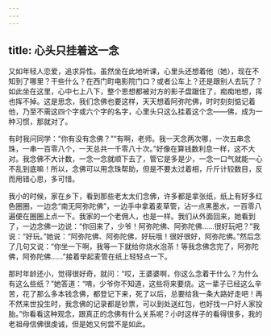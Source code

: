 ```yaml
---
---
---
```

title: 心头只挂着这一念
---




又如年轻人恋爱，追求异性。虽然坐在此地听课，心里头还想着他（她），现在不知到了哪里？干些什么？在西门町电影院门口？或者公车上？还是跟别人去玩了？如此坐在这里，心中七上八下，整个思想都被对方的影子盘踞住了，痴痴地想，挥也挥不掉。这是思念，我们念佛也要这样，天天想着阿弥陀佛，时时刻刻惦记着他，乃至不需这四个字或六个字的名字，心里头只这么挂着这个念——佛，成为一种习惯，那就对了。

有时我问同学：“你有没有念佛？”“有啊，老师。我一天念两次哪，一次五串念珠，一串一百零八个，一天总共一千零八十次。”好像在算钱数利息一样，这不大对。我念佛不大计数，一念一念就顺下去了，管它是多是少，一念一口气就能一心不乱到底嘛！所以，念佛可以用念珠帮助，但是不要太过着相，斤斤计较数目，反而用错心思，多可惜。

我小的时候，家在乡下，看到那些老太太们念佛，许多都是拿张纸，纸上有好多红色圈圈，一边念“南无阿弥陀佛”，一边手中拿着麦草管，沾一点黑墨水，一百零八遍便在圈圈上点一下。我家的一个老佣人，也是一样。我们从外面回来，她看到了，一边念佛一边说：“你回来了，少爷！阿弥陀佛、阿弥陀佛……很好玩吧？”我说：“好玩。”她说：“阿弥陀佛、阿弥陀佛，好玩哦！很好很好，阿弥陀佛。”然后念了几句又说：“你坐一下啊，我等一下就给你烧水泡茶！等我念佛念完了，阿弥陀佛，阿弥陀佛……”接着举起麦管在纸上轻轻点一下。

那时年龄还小，觉得很好奇，就问：“哎，王婆婆啊，你这么念着干什么？为什么有这么些纸？”她答道：“唷，少爷你不知道，这些将来要烧。这一辈子已经这么辛苦，花了那么多本钱念佛，都登记下来，死了以后，总要给我一条大路好走吧！再不然来世投生时，我念佛的记录都是钞票，可以到处送红包，也好找一户好人家投胎。”你看看这种观念，跟真正的念佛有什么关系呢？小时这样子的看得很多，我的老祖母信佛很虔诚，但是她又何尝不是如此。